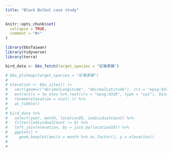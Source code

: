 ```yaml
---
title: "Black Bulbul case study"
---
```


```r
knitr::opts_chunk$set(
  collapse = TRUE,
  comment = "#>"
)
```

```r
library(bbsTaiwan)
library(tidyverse)
library(terra)
```

```r

bird_data <- bbs_fetch(target_species = "紅嘴黑鵯")
```

```r

# bbs_plotmap(target_species = "紅嘴黑鵯")
# 
# elevation <- bbs_sites() |>
#   vect(geom=c("decimalLongitude", "decimalLatitude"), crs = "epsg:4326") %>%
#   extract(x = tw_elev %>% rast(crs = "epsg:4326", type = "xyz"), bind = TRUE) %>%
#   rename(elevation = ncol(.)) %>%
#   as_tibble()
# 
# bird_data %>%
#   select(year, month, locationID, individualCount) %>%
#   filter(individualCount != 0) %>%
#   left_join(elevation, by = join_by(locationID)) %>%
#   ggplot() +
#     geom_boxplot(aes(x = month %>% as_factor(), y = elevation))
#   
#   
```
